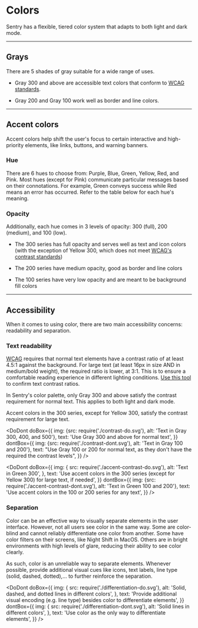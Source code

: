 
<Meta title="Core/Colors" />

# Colors

Sentry has a flexible, tiered color system that adapts to both light and dark mode.

---

## Grays

There are 5 shades of gray suitable for a wide range of uses.

- Gray 300 and above are accessible text colors that conform to [WCAG standards](https://www.w3.org/WAI/WCAG21/Understanding/contrast-minimum.html).

- Gray 200 and Gray 100 work well as border and line colors.

<NeutralTable />

---

## Accent colors

Accent colors help shift the user's focus to certain interactive and high-priority elements, like links, buttons, and warning banners.

### Hue

There are 6 hues to choose from: Purple, Blue, Green, Yellow, Red, and Pink. Most hues (except for Pink) communicate particular messages based on their connotations. For example, Green conveys success while Red means an error has occurred. Refer to the table below for each hue's meaning.

### Opacity

Additionally, each hue comes in 3 levels of opacity: 300 (full), 200 (medium), and 100 (low).

- The 300 series has full opacity and serves well as text and icon colors (with the exception of Yellow 300, which does not meet [WCAG's contrast standards](https://www.w3.org/WAI/WCAG21/Understanding/contrast-minimum.html))

- The 200 series have medium opacity, good as border and line colors

- The 100 series have very low opacity and are meant to be background fill colors

<AccentTable />

---

## Accessibility

When it comes to using color, there are two main accessibility concerns: readability and separation.

### Text readability

[WCAG](https://www.w3.org/TR/WCAG21/) requires that normal text elements have a contrast ratio of at least 4.5:1 against the background. For large text (at least 16px in size AND in medium/bold weight), the required ratio is lower, at 3:1. This is to ensure a comfortable reading experience in different lighting conditions. [Use this tool](https://webaim.org/resources/contrastchecker/) to confirm text contrast ratios.

In Sentry's color palette, only Gray 300 and above satisfy the contrast requirement for normal text. This applies to both light and dark mode.

Accent colors in the 300 series, except for Yellow 300, satisfy the contrast requirement for large text.

<DoDont
  doBox={{
    img: {src: require('./contrast-do.svg'), alt: 'Text in Gray 300, 400, and 500'},
    text: 'Use Gray 300 and above for normal text',
  }}
  dontBox={{
    img: {src: require('./contrast-dont.svg'), alt: 'Text in Gray 100 and 200'},
    text: "Use Gray 100 or 200 for normal text, as they don't have the required the contrast levels",
  }}
/>

<DoDont
  doBox={{
    img: {
      src: require('./accent-contrast-do.svg'),
      alt: 'Text in Green 300',
    },
    text: 'Use accent colors in the 300 series (except for Yellow 300) for large text, if needed',
  }}
  dontBox={{
    img: {src: require('./accent-contrast-dont.svg'), alt: 'Text in Green 100 and 200'},
    text: 'Use accent colors in the 100 or 200 series for any text',
  }}
/>

### Separation

Color can be an effective way to visually separate elements in the user interface. However, not all users see color in the same way. Some are color-blind and cannot reliably differentiate one color from another. Some have color filters on their screens, like Night Shift in MacOS. Others are in bright environments with high levels of glare, reducing their ability to see color clearly.

As such, color is an unreliable way to separate elements. Whenever possible, provide additional visual cues like icons, text labels, line type (solid, dashed, dotted),… to further reinforce the separation.

<DoDont
  doBox={{
    img: {
      src: require('./differentiation-do.svg'),
      alt: 'Solid, dashed, and dotted lines in different colors',
    },
    text: 'Provide additional visual encoding (e.g. line type) besides color to differentiate elements',
  }}
  dontBox={{
    img: {
      src: require('./differentiation-dont.svg'),
      alt: 'Solid lines in different colors',
    },
    text: 'Use color as the only way to differentiate elements',
  }}
/>
